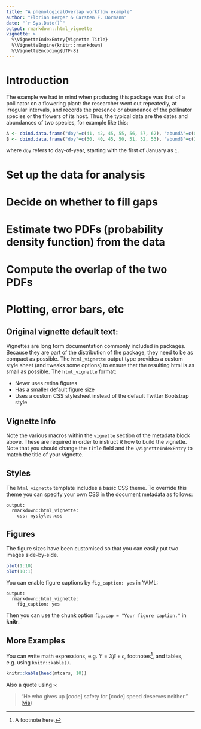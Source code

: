 ```yaml
---
title: "A phenologicalOverlap workflow example"
author: "Florian Berger & Carsten F. Dormann"
date: "`r Sys.Date()`"
output: rmarkdown::html_vignette
vignette: >
  %\VignetteIndexEntry{Vignette Title}
  %\VignetteEngine{knitr::rmarkdown}
  %\VignetteEncoding{UTF-8}
---
```



# Introduction

The example we had in mind when producing this package was that of a pollinator on a flowering plant: the researcher went out repeatedly, at irregular intervals, and records the presence or abundance of the pollinator species or the flowers of its host. Thus, the typical data are the dates and abundances of two species, for example like this:
```r
A <- cbind.data.frame("doy"=c(41, 42, 45, 55, 56, 57, 62), "abundA"=c(0, 1, 1, 1, 0, 1, 1))
B <- cbind.data.frame("doy"=c(30, 40, 45, 50, 51, 52, 53), "abundB"=c(2, 14, 5, 19, 4, 1, 1))
```
where `doy` refers to day-of-year, starting with the first of January as `1`.


# Set up the data for analysis

# Decide on whether to fill gaps

# Estimate two PDFs (probability density function) from the data

# Compute the overlap of the two PDFs

# Plotting, error bars, etc


## Original vignette default text:

Vignettes are long form documentation commonly included in packages. Because they are part of the distribution of the package, they need to be as compact as possible. The `html_vignette` output type provides a custom style sheet (and tweaks some options) to ensure that the resulting html is as small as possible. The `html_vignette` format:

- Never uses retina figures
- Has a smaller default figure size
- Uses a custom CSS stylesheet instead of the default Twitter Bootstrap style

## Vignette Info

Note the various macros within the `vignette` section of the metadata block above. These are required in order to instruct R how to build the vignette. Note that you should change the `title` field and the `\VignetteIndexEntry` to match the title of your vignette.

## Styles

The `html_vignette` template includes a basic CSS theme. To override this theme you can specify your own CSS in the document metadata as follows:

    output: 
      rmarkdown::html_vignette:
        css: mystyles.css

## Figures

The figure sizes have been customised so that you can easily put two images side-by-side. 

```r
plot(1:10)
plot(10:1)
```

You can enable figure captions by `fig_caption: yes` in YAML:

    output:
      rmarkdown::html_vignette:
        fig_caption: yes

Then you can use the chunk option `fig.cap = "Your figure caption."` in **knitr**.

## More Examples

You can write math expressions, e.g. $Y = X\beta + \epsilon$, footnotes^[A footnote here.], and tables, e.g. using `knitr::kable()`.

```r
knitr::kable(head(mtcars, 10))
```

Also a quote using `>`:

> "He who gives up [code] safety for [code] speed deserves neither."
([via](https://twitter.com/hadleywickham/status/504368538874703872))
